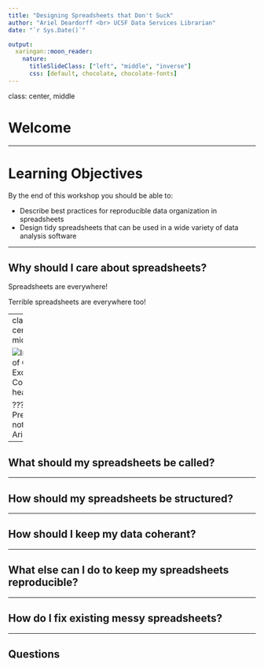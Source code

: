 ```yaml
---
title: "Designing Spreadsheets that Don't Suck" 
author: "Ariel Deardorff <br> UCSF Data Services Librarian"
date: "`r Sys.Date()`" 

output: 
  xaringan::moon_reader:
    nature:
      titleSlideClass: ["left", "middle", "inverse"]
      css: [default, chocolate, chocolate-fonts]
---
```


class: center, middle

# Welcome

---

# Learning Objectives 

By the end of this workshop you should be able to:

* Describe best practices for reproducible data organization in spreadsheets
* Design tidy spreadsheets that can be used in a wide variety of data analysis software

---

## Why should I care about spreadsheets?

Spreadsheets are everywhere! 

Terrible spreadsheets are everywhere too!

---
class: center, middle 

![Image of Covid Excel Counting headline](Images/ExcelHeadline.png)

???
Presenter notes for Ariel

---

## What should my spreadsheets be called?

---

## How should my spreadsheets be structured?

---

## How should I keep my data coherant?

---

## What else can I do to keep my spreadsheets reproducible?

---

## How do I fix existing messy spreadsheets?

---

## Questions

